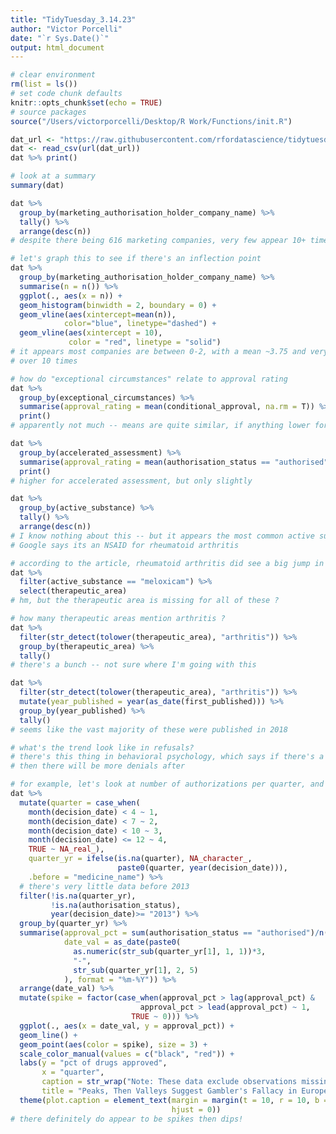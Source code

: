 ```yaml
---
title: "TidyTuesday_3.14.23"
author: "Victor Porcelli"
date: "`r Sys.Date()`"
output: html_document
---
```


```r
# clear environment
rm(list = ls())
# set code chunk defaults
knitr::opts_chunk$set(echo = TRUE)
# source packages
source("/Users/victorporcelli/Desktop/R Work/Functions/init.R")
```

```r
dat_url <- "https://raw.githubusercontent.com/rfordatascience/tidytuesday/master/data/2023/2023-03-14/drugs.csv"
dat <- read_csv(url(dat_url))
dat %>% print()
```


```r
# look at a summary
summary(dat)
```

```r
dat %>% 
  group_by(marketing_authorisation_holder_company_name) %>% 
  tally() %>% 
  arrange(desc(n))
# despite there being 616 marketing companies, very few appear 10+ times

# let's graph this to see if there's an inflection point
dat %>% 
  group_by(marketing_authorisation_holder_company_name) %>% 
  summarise(n = n()) %>% 
  ggplot(., aes(x = n)) +
  geom_histogram(binwidth = 2, boundary = 0) +
  geom_vline(aes(xintercept=mean(n)),
            color="blue", linetype="dashed") +
  geom_vline(aes(xintercept = 10),
             color = "red", linetype = "solid")
# it appears most companies are between 0-2, with a mean ~3.75 and very few appearing
# over 10 times
```


```r
# how do "exceptional circumstances" relate to approval rating
dat %>% 
  group_by(exceptional_circumstances) %>% 
  summarise(approval_rating = mean(conditional_approval, na.rm = T)) %>% 
  print()
# apparently not much -- means are quite similar, if anything lower for exceptional circumstances

dat %>% 
  group_by(accelerated_assessment) %>% 
  summarise(approval_rating = mean(authorisation_status == "authorised", na.rm = T)) %>% 
  print()
# higher for accelerated assessment, but only slightly

dat %>% 
  group_by(active_substance) %>% 
  tally() %>% 
  arrange(desc(n))
# I know nothing about this -- but it appears the most common active substance is meloxicam
# Google says its an NSAID for rheumatoid arthritis

# according to the article, rheumatoid arthritis did see a big jump in approvals in 2010 or so
dat %>% 
  filter(active_substance == "meloxicam") %>% 
  select(therapeutic_area)
# hm, but the therapeutic area is missing for all of these ?

# how many therapeutic areas mention arthritis ?
dat %>% 
  filter(str_detect(tolower(therapeutic_area), "arthritis")) %>% 
  group_by(therapeutic_area) %>% 
  tally()
# there's a bunch -- not sure where I'm going with this

dat %>% 
  filter(str_detect(tolower(therapeutic_area), "arthritis")) %>% 
  mutate(year_published = year(as_date(first_published))) %>% 
  group_by(year_published) %>% 
  tally()
# seems like the vast majority of these were published in 2018
```

```r
# what's the trend look like in refusals?
# there's this thing in behavioral psychology, which says if there's a bunch of approvals,
# then there will be more denials after

# for example, let's look at number of authorizations per quarter, and see if there's a trend
dat %>% 
  mutate(quarter = case_when(
    month(decision_date) < 4 ~ 1,
    month(decision_date) < 7 ~ 2,
    month(decision_date) < 10 ~ 3,
    month(decision_date) <= 12 ~ 4,
    TRUE ~ NA_real_),
    quarter_yr = ifelse(is.na(quarter), NA_character_,
                        paste0(quarter, year(decision_date))),
    .before = "medicine_name") %>% 
  # there's very little data before 2013
  filter(!is.na(quarter_yr),
         !is.na(authorisation_status),
         year(decision_date)>= "2013") %>% 
  group_by(quarter_yr) %>% 
  summarise(approval_pct = sum(authorisation_status == "authorised")/n(),
            date_val = as_date(paste0(
              as.numeric(str_sub(quarter_yr[1], 1, 1))*3,
              "-",
              str_sub(quarter_yr[1], 2, 5)
            ), format = "%m-%Y")) %>% 
  arrange(date_val) %>% 
  mutate(spike = factor(case_when(approval_pct > lag(approval_pct) &
                             approval_pct > lead(approval_pct) ~ 1,
                           TRUE ~ 0))) %>%
  ggplot(., aes(x = date_val, y = approval_pct)) +
  geom_line() +
  geom_point(aes(color = spike), size = 3) +
  scale_color_manual(values = c("black", "red")) +
  labs(y = "pct of drugs approved",
       x = "quarter",
       caption = str_wrap("Note: These data exclude observations missing a decision date or authorization status. The title references studies suggesting people, even in high stakes environments, underestimate the likelihood of sequential streaks by chance—in this case, a streak of drug approvals—leading to overcorrection. See: https://academic.oup.com/qje/article/131/3/1181/2590011."),
       title = "Peaks, Then Valleys Suggest Gambler's Fallacy in European Drug Approvals") +
  theme(plot.caption = element_text(margin = margin(t = 10, r = 10, b = 10, l = 0),
                                    hjust = 0)) 
# there definitely do appear to be spikes then dips!
```




